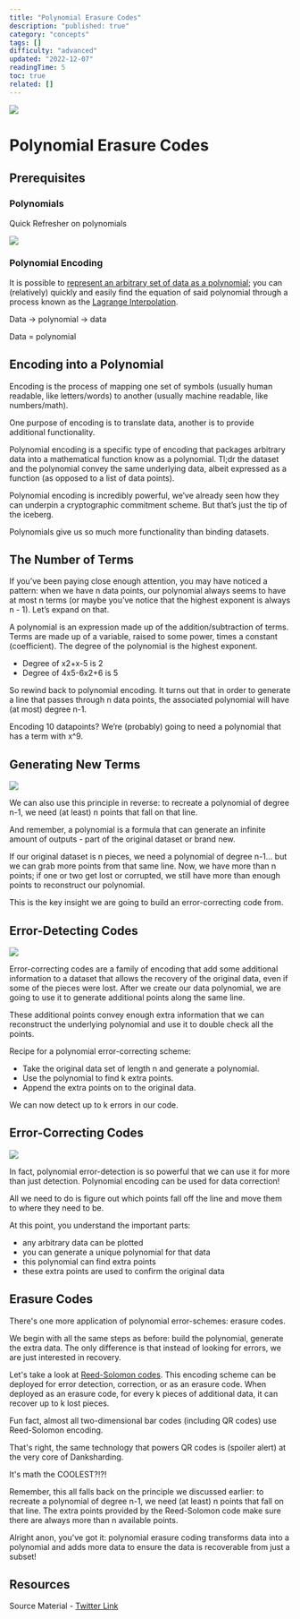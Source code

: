 ```yaml
---
title: "Polynomial Erasure Codes"
description: "published: true"
category: "concepts"
tags: []
difficulty: "advanced"
updated: "2022-12-07"
readingTime: 5
toc: true
related: []
---
```


![](/images/polynomial-erasure-code-1.jpeg)

# Polynomial Erasure Codes

## Prerequisites

### Polynomials

Quick Refresher on polynomials

![](/images/polynomial-erasure-code-2.png)

### Polynomial Encoding

It is possible to [represent an arbitrary set of data as a polynomial](https://inevitableeth.com/home/concepts/polynomial-encoding); you can (relatively) quickly and easily find the equation of said polynomial through a process known as the [Lagrange Interpolation](https://en.wikipedia.org/wiki/Lagrange_polynomial).

Data → polynomial → data

Data = polynomial

## Encoding into a Polynomial

Encoding is the process of mapping one set of symbols (usually human readable, like letters/words) to another (usually machine readable, like numbers/math). 

One purpose of encoding is to translate data, another is to provide additional functionality. 

Polynomial encoding is a specific type of encoding that packages arbitrary data into a mathematical function know as a polynomial. Tl;dr the dataset and the polynomial convey the same underlying data, albeit expressed as a function (as opposed to a list of data points). 

Polynomial encoding is incredibly powerful, we’ve already seen how they can underpin a cryptographic commitment scheme. But that’s just the tip of the iceberg. 

Polynomials give us so much more functionality than binding datasets. 

## The Number of Terms

If you’ve been paying close enough attention, you may have noticed a pattern: when we have n data points, our polynomial always seems to have at most n terms (or maybe you’ve notice that the highest exponent is always n - 1). Let’s expand on that. 

A polynomial is an expression made up of the addition/subtraction of terms. Terms are made up of a variable, raised to some power, times a constant (coefficient). The degree of the polynomial is the highest exponent. 

*   Degree of x2+x-5 is 2 
*   Degree of 4x5\-6x2+6 is 5 

So rewind back to polynomial encoding. It turns out that in order to generate a line that passes through n data points, the associated polynomial will have (at most) degree n-1. 

Encoding 10 datapoints? We’re (probably) going to need a polynomial that has a term with x^9. 

## Generating New Terms

![](/images/polynomial-erasure-code-3.jpeg)

We can also use this principle in reverse: to recreate a polynomial of degree n-1, we need (at least) n points that fall on that line. 

And remember, a polynomial is a formula that can generate an infinite amount of outputs - part of the original dataset or brand new. 

If our original dataset is n pieces, we need a polynomial of degree n-1... but we can grab more points from that same line. Now, we have more than n points; if one or two get lost or corrupted, we still have more than enough points to reconstruct our polynomial. 

This is the key insight we are going to build an error-correcting code from. 

## Error-Detecting Codes

![](/images/polynomial-erasure-code-4.jpeg)

Error-correcting codes are a family of encoding that add some additional information to a dataset that allows the recovery of the original data, even if some of the pieces were lost. After we create our data polynomial, we are going to use it to generate additional points along the same line. 

These additional points convey enough extra information that we can reconstruct the underlying polynomial and use it to double check all the points. 

Recipe for a polynomial error-correcting scheme: 

*   Take the original data set of length n and generate a polynomial. 
*   Use the polynomial to find k extra points. 
*   Append the extra points on to the original data. 

We can now detect up to k errors in our code. 

## Error-Correcting Codes

![](/images/polynomial-erasure-code-5.png)

In fact, polynomial error-detection is so powerful that we can use it for more than just detection. Polynomial encoding can be used for data correction! 

All we need to do is figure out which points fall off the line and move them to where they need to be. 

At this point, you understand the important parts: 

*   any arbitrary data can be plotted 
*   you can generate a unique polynomial for that data 
*   this polynomial can find extra points 
*   these extra points are used to confirm the original data 

## Erasure Codes

There's one more application of polynomial error-schemes: erasure codes. 

We begin with all the same steps as before: build the polynomial, generate the extra data. The only difference is that instead of looking for errors, we are just interested in recovery. 

Let's take a look at [Reed-Solomon codes](https://en.wikipedia.org/wiki/Reed%E2%80%93Solomon_error_correction). This encoding scheme can be deployed for error detection, correction, or as an erasure code. When deployed as an erasure code, for every k pieces of additional data, it can recover up to k lost pieces.

Fun fact, almost all two-dimensional bar codes (including QR codes) use Reed-Solomon encoding. 

That's right, the same technology that powers QR codes is (spoiler alert) at the very core of Danksharding. 

It's math the COOLEST?!?! 

Remember, this all falls back on the principle we discussed earlier: to recreate a polynomial of degree n-1, we need (at least) n points that fall on that line. The extra points provided by the Reed-Solomon code make sure there are always more than n available points. 

Alright anon, you've got it: polynomial erasure coding transforms data into a polynomial and adds more data to ensure the data is recoverable from just a subset!

## Resources

Source Material - [Twitter Link](https://twitter.com/logarithmicrex/status/1584212843938734081)

